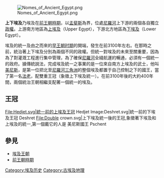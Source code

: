 {{擴充|time=2008-1-19}}

[[File:Nomes_of_Ancient_Egypt.png|thumb]]

'''上下埃及'''乃埃及在[[前王朝時期|前王朝時期]]，以[[孟菲斯_(埃及)|孟斐斯]]為界，位處[[尼羅河|尼羅河]]上下游的兩個各自獨立[[政權|政權]]。上游南方地區為[[上埃及|上埃及]]（Upper Egypt），下游北方地區為[[下埃及|下埃及]]（Lower Egypt）。

埃及的統一及由之而來的[[早王朝時期_(埃及)|早王朝时期]]的開端，發生在前3100年左右。在那時之前，統治著上下埃及分別為兩個不同的政權。但統一對埃及的未來至關重要，因為為了對灌溉工程進行集中管理，為了確保[[尼羅河|尼羅河]]全綫航運的暢通，必須有一個統一的政府。據傳統說法，完成埃及統一之事業的是一位來自南方上埃及的武士，他叫[[美尼斯|美尼斯]]，是第一位把北至[[尼羅河三角洲|尼羅河三角洲]]的整個埃及都置于自己控制之下的國王，當了第一名[[法老|法老]]，配雙重王冠（象徵上下埃及統一）。在前3100年後的大約400年間，兩個統治王朝相繼支配著一個統一的埃及。

==王冠==
<gallery>
File:Hedjet.svg|統一前的上埃及王冠 Hedjet
Image:Deshret.svg|統一前的下埃及王冠 Deshret
File:Double crown.svg|上下埃及統一後的王冠,象徵著下埃及和上埃及的統一,第一個戴它的人是 美尼斯國王    Pschent
</gallery>

== 參見 ==
* [[埃及王朝|埃及王朝]]
* [[前王朝時期|前王朝時期]]

[[Category:埃及历史|Category:埃及历史]]
[[Category:古埃及地理|Category:古埃及地理]]